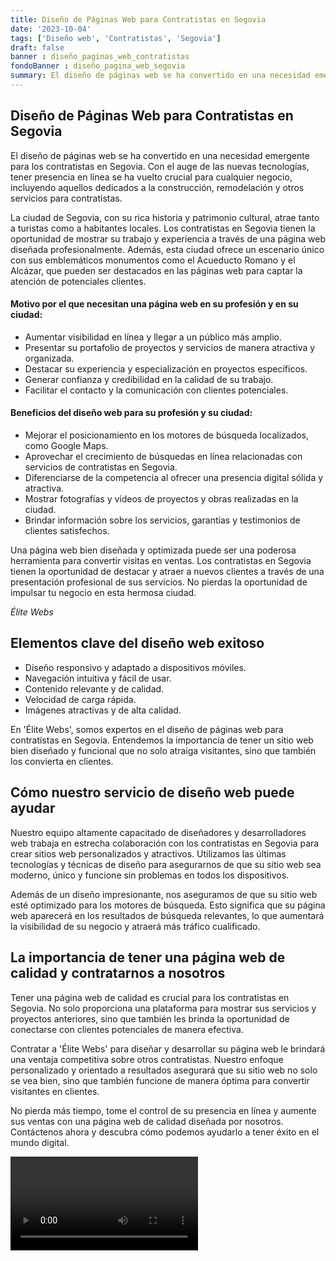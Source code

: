 ```yaml
---
title: Diseño de Páginas Web para Contratistas en Segovia
date: '2023-10-04'
tags: ['Diseño web', 'Contratistas', 'Segovia']
draft: false
banner : diseño_paginas_web_contratistas
fondoBanner : diseño_pagina_web_segovia
summary: El diseño de páginas web se ha convertido en una necesidad emergente para los contratistas en Segovia. Con el auge de las nuevas tecnologías, tener presencia en línea se ha vuelto crucial para cualquier negocio, incluyendo aquellos dedicados a la construcción, remodelación y otros servicios para contratistas.
---
```


## Diseño de Páginas Web para Contratistas en Segovia

El diseño de páginas web se ha convertido en una necesidad emergente para los contratistas en Segovia. Con el auge de las nuevas tecnologías, tener presencia en línea se ha vuelto crucial para cualquier negocio, incluyendo aquellos dedicados a la construcción, remodelación y otros servicios para contratistas.

La ciudad de Segovia, con su rica historia y patrimonio cultural, atrae tanto a turistas como a habitantes locales. Los contratistas en Segovia tienen la oportunidad de mostrar su trabajo y experiencia a través de una página web diseñada profesionalmente. Además, esta ciudad ofrece un escenario único con sus emblemáticos monumentos como el Acueducto Romano y el Alcázar, que pueden ser destacados en las páginas web para captar la atención de potenciales clientes.

#### Motivo por el que necesitan una página web en su profesión y en su ciudad:

- Aumentar visibilidad en línea y llegar a un público más amplio.
- Presentar su portafolio de proyectos y servicios de manera atractiva y organizada.
- Destacar su experiencia y especialización en proyectos específicos.
- Generar confianza y credibilidad en la calidad de su trabajo.
- Facilitar el contacto y la comunicación con clientes potenciales.

#### Beneficios del diseño web para su profesión y su ciudad:

- Mejorar el posicionamiento en los motores de búsqueda localizados, como Google Maps.
- Aprovechar el crecimiento de búsquedas en línea relacionadas con servicios de contratistas en Segovia.
- Diferenciarse de la competencia al ofrecer una presencia digital sólida y atractiva.
- Mostrar fotografías y vídeos de proyectos y obras realizadas en la ciudad.
- Brindar información sobre los servicios, garantías y testimonios de clientes satisfechos.

Una página web bien diseñada y optimizada puede ser una poderosa herramienta para convertir visitas en ventas. Los contratistas en Segovia tienen la oportunidad de destacar y atraer a nuevos clientes a través de una presentación profesional de sus servicios. No pierdas la oportunidad de impulsar tu negocio en esta hermosa ciudad.

*Élite Webs*

<GifSeo />

<Cta />

## Elementos clave del diseño web exitoso

- Diseño responsivo y adaptado a dispositivos móviles.
- Navegación intuitiva y fácil de usar.
- Contenido relevante y de calidad.
- Velocidad de carga rápida.
- Imágenes atractivas y de alta calidad.

En 'Élite Webs', somos expertos en el diseño de páginas web para contratistas en Segovia. Entendemos la importancia de tener un sitio web bien diseñado y funcional que no solo atraiga visitantes, sino que también los convierta en clientes.

## Cómo nuestro servicio de diseño web puede ayudar

Nuestro equipo altamente capacitado de diseñadores y desarrolladores web trabaja en estrecha colaboración con los contratistas en Segovia para crear sitios web personalizados y atractivos. Utilizamos las últimas tecnologías y técnicas de diseño para asegurarnos de que su sitio web sea moderno, único y funcione sin problemas en todos los dispositivos.

Además de un diseño impresionante, nos aseguramos de que su sitio web esté optimizado para los motores de búsqueda. Esto significa que su página web aparecerá en los resultados de búsqueda relevantes, lo que aumentará la visibilidad de su negocio y atraerá más tráfico cualificado.

## La importancia de tener una página web de calidad y contratarnos a nosotros

Tener una página web de calidad es crucial para los contratistas en Segovia. No solo proporciona una plataforma para mostrar sus servicios y proyectos anteriores, sino que también les brinda la oportunidad de conectarse con clientes potenciales de manera efectiva.

Contratar a 'Élite Webs' para diseñar y desarrollar su página web le brindará una ventaja competitiva sobre otros contratistas. Nuestro enfoque personalizado y orientado a resultados asegurará que su sitio web no solo se vea bien, sino que también funcione de manera óptima para convertir visitantes en clientes.

No pierda más tiempo, tome el control de su presencia en línea y aumente sus ventas con una página web de calidad diseñada por nosotros. Contáctenos ahora y descubra cómo podemos ayudarlo a tener éxito en el mundo digital.

<Video />

<CtaBot job='Contratistas' city='Segovia'/>

<Gmaps query='Segovia+españa+maps' />